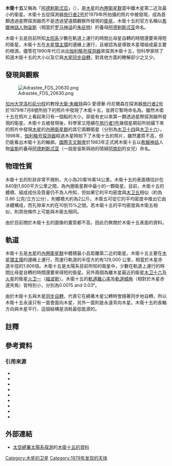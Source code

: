 {{Infobox planet
| name         = 木衛十五
| adjectives   = 
| image        = [[File:adrastea.jpg|File:adrastea.jpg]]
| caption      = [[伽利略号探测器|伽利略号探测器]]於1996年11月至1997年6月所拍下的木衛十五
| discoverer =
  {{plainlist |
* [[大衛·朱維特|大衛·朱維特]]
* {{nowrap|G·愛德華·丹尼爾森}} ''（{{lang|en|G. Edward Danielson}}）''
  }}
| discovered   = 1979年7月8日
| mean_orbit_radius = 129,000公里{{sfn|Evans Porco et al.|2002}}{{sfn|Burns Simonelli et al.|2004}}
| eccentricity = 0.0015{{sfn|Evans Porco et al.|2002}}{{sfn|Burns Simonelli et al.|2004}}
| period       = 0.29826天<br />（7小時9.5分鐘）{{sfn|Evans Porco et al.|2002}}{{sfn|Burns Simonelli et al.|2004}}
| avg_speed    = 每秒31.378公里{{efn|name=calculated}}
| inclination  = 0.03°<br />（木星赤道夾角）{{sfn|Evans Porco et al.|2002}}{{sfn|Burns Simonelli et al.|2004}}
| satellite_of = [[木星|木星]]
| mean_radius  = 8.2 ± 2.0公里{{sfn|Thomas Burns et al.|1998}}
| dimensions   = 20×16×14公里{{sfn|Thomas Burns et al.|1998}}
| volume       = ~2,345立方公里{{efn|name=calculated}}
| mass         = ~2{{Esp|15}}公斤{{efn|name=calculated}}
| density      = 每立方公里0.86公克（估計）
| surface_grav = 每平方秒~0.002公尺 <br />（0.0004 公克）{{efn|name=calculated}}
| escape_velocity = 每秒~0.008公里{{efn|name=calculated}}
| rotation     = [[同步自轉|同步]]
| axial_tilt   = 0{{sfn|Thomas Burns et al.|1998}}
| albedo       = 0.1 ± 0.045{{sfn|Thomas Burns et al.|1998}}
| single_temperature = ~122 K
}}

'''木衛十五'''又稱為「[[阿德剌斯忒亞|阿德剌斯忒亞]]」（{{lang-en|Adrastea}}），是[[木星|木星]]的[[木星的卫星|內圈衛星群]]當中離木星第二近及最小的衛星。木衛十五從探測器[[旅行者2号|旅行者2号]]於1979年所拍攝的照片中被發現，成為首顆透過星際探測器而不是透過望遠鏡觀察所發現的[[衛星|衛星]]。{{sfn|IAUC 3454}}木衛十五的官方名稱以[[希臘神祇及神話人物列表|希臘神話人物]][[宙斯|宙斯]]（相當於[[罗马神话|罗马神话]]的[[朱庇特|朱庇特]]）的養母[[阿德剌斯忒亚|阿德剌斯忒亚]]命名。{{sfn|IAUC 3872}}

木衛十五是目前所知[[太阳系|太阳系]]少數在軌道上運行的時間比母星自轉的時間還要來得短的衛星。木衛十五在[[木星環|木星環主環]]的邊緣上運行，且被認為是導致木星環組成最主要的根源。儘管在1990年代已派出[[伽利略号探测器|伽利略号探测器]]來探測木衛十五，但科學家除了知道木衛十五的大小以及它與[[木星|木星]][[同步自轉|同步自轉]]，對其他方面的瞭解卻少之又少。

==發現與觀察==
[[File:Adrastée_FDS_20630.png|thumb]]

[[加州大学洛杉矶分校|加州大学洛杉矶分校]]的教授[[大衛·朱維特|大衛·朱維特]]與G·愛德華·丹尼爾森在探測器[[旅行者2号|旅行者2号]]於1979年7月8號所拍下的照片中發現了木衛十五，並將它暫時命名為'''{{nowrap|S/1979 J 1}}'''。{{sfn|IAUC 3454}}{{sfn|Jewitt Danielson et al.|1979}}雖然木衛十五在照片上看起來只有一個點的大小，{{sfn|Jewitt Danielson et al.|1979}}卻是有史以來第一顆透過星際探測器所發現的衛星。木衛十五被發現後，科學家又陸續在[[旅行者1号|旅行者1号]]幾個星期前所拍攝下來的照片中發現[[木星|木星]]的[[木星的卫星|內圈衛星群]]的其它兩顆衛星（分別為[[木卫十四|木卫十四]]與[[木卫十六|木卫十六]]）。1998年，[[伽利略号探测器|伽利略号探测器]]經過木星時拍下了木衛十五的照片，雖然畫質不高，但仍能看出木衛十五的輪廓。{{sfn|Thomas Burns et al.|1998}}[[國際天文聯會|國際天文聯會]]於1983年正式將木衛十五以[[希臘神話|希臘神話]]人物[[宙斯|宙斯]]的養母[[阿德剌斯忒亚|阿德剌斯忒亚]]（一說是宙斯與祂的情婦[[阿南刻|阿南刻]]的女兒）命名。

==物理性質==
木衛十五的形狀非常不規則，大小為20乘16乘14公里。{{sfn|Thomas Burns et al.|1998}}木衛十五的表面積估計在840到1,600平方公里之間，為內圈衛星群中最小的一顆衛星。目前，木衛十五的體積、組成成份及質量仍不為人所知，但如果它的平均密度與[[木卫五|木卫五]]相似{{sfn|Burns Simonelli et al.|2004}}（約為0.86 公克/立方公分），{{sfn|Anderson Johnson et al.|2005}}則體積大約為2{{Esp|15}}公斤。木衛五可從它的平均密度中推出它由冰體構成，而孔隙率大約在10到15%之間。若木衛十五的平均密度與木衛五相似，則其他條件上可能與木衛五相同。{{sfn|Anderson Johnson et al.|2005}}

由於目前關於木衛十五的圖像的畫質都不高，因此仍無關於木衛十五表面的資料。{{sfn|Thomas Burns et al.|1998}}

==軌道==
木衛十五是[[木星|木星]]的[[木星的卫星|內圈衛星群]]中體積最小且距離第二近的衛星。木衛十五主要在[[木星環|木星環主環]]的邊緣上運行，而運行軌道的半徑大約有129,000 公里，相當於木星赤道半徑的1.806倍。{{sfn|Burns Simonelli et al.|2004}}木衛十五是太陽系目前所知的衛星中，少數在軌道上運行的時間比母星自轉的時間還要來得短的衛星。另外兩個為離木星最近的衛星[[木卫十六|木卫十六]]及[[火星|火星]]的衛星[[火卫一|火卫一]]（[[福波斯|福波斯]]）。木衛十五的[[軌道離心率|軌道離心率]]及[[軌道傾角|軌道傾角]]（相對於木星赤道夾角）皆特別小，分別為0.0015 and 0.03°。{{sfn|Burns Simonelli et al.|2004}}

由於木衛十五與木星[[同步自轉|同步自轉]]，代表它在繞著木星公轉時會隨著同步地自轉，所以木衛十五永遠只有一面會面向木星，另外一面則是永遠背向木星。木衛十五的長軸方向與木星平行，這個結構是消耗最低能源的。

==註釋==
{{notelist|iger=
| notes =
{{efn
| name = calculated
| 引用其他參數加以計算。
}}
}}

==參考資料==
{{reflist|20em}}

===引用來源===
* {{cite journal|title=Amalthea's Density Is Less Than That of Water|journal=Science|date=2005-05-27|doi=10.1126/science.1110422|url=http://science.sciencemag.org/content/308/5726/1291|language=en|volume=308|issue=5726|pages=1291–1293|issn=0036-8075|accessdate=2018-04-02|author=John D. Anderson, Torrence V. Johnson, Gerald Schubert, Sami Asmar, Robert A. Jacobson, Douglas Johnston, Eunice L. Lau, George Lewis, William B. Moore, Anthony Taylor, Peter C. Thomas, Gudrun Weinwurm|archive-date=2018-06-03|archive-url=https://web.archive.org/web/20180603093419/http://science.sciencemag.org/content/308/5726/1291|dead-url=no}}
* {{cite journal|title=The Formation of Jupiter's Faint Rings|journal=Science|date=1999-05-14|doi=10.1126/science.284.5417.1146|url=http://science.sciencemag.org/content/284/5417/1146|language=en|volume=284|issue=5417|pages=1146–1150|issn=0036-8075|accessdate=2018-04-02|author=Joseph A. Burns, Mark R. Showalter, Douglas P. Hamilton, Philip D. Nicholson, Imke de Pater, Maureen E. Ockert-Bell, Peter C. Thomas|archive-date=2018-06-03|archive-url=https://web.archive.org/web/20180603151734/http://science.sciencemag.org/content/284/5417/1146|dead-url=no}}
* {{cite encyclopedia
  | last1 = Burns
  | first1 = Joseph A.
  | last2 = Simonelli
  | first2 = Damon P.
  | last3 = Showalter
  | first3 = Mark R.
  | last4 = Hamilton
  | first4 = Douglas P.
  | last5 = Porco
  | first5 = Carolyn C.
  | last6 = Throop
  | first6 = Henry
  | last7 = Esposito
  | first7 = Larry W.
  | year = 2004
  | pages = 241–262
  | title = Jupiter's Ring-Moon System
  | encyclopedia = Jupiter: The Planet, Satellites and Magnetosphere
  | publisher = Cambridge University Press
  | editor1-last = Bagenal
  | editor1-first = Fran
  | editor2-last = Dowling
  | editor2-first = Timothy E.
  | editor3-last = McKinnon
  | editor3-first = William B.
  | url = http://www.astro.umd.edu/~hamilton/research/preprints/BurSimSho03.pdf
  | format = PDF
  | bibcode = 2004jpsm.book..241B
  | isbn = 978-0-521-81808-7
  | ref = {{sfnRef|Burns Simonelli et al.|2004}}
  | access-date = 2013-12-25
  | archive-date = 2006-05-12
  | archive-url = https://web.archive.org/web/20060512204155/http://www.astro.umd.edu/~hamilton/research/preprints/BurSimSho03.pdf
  | dead-url = no
  }}
* {{cite journal
  | last1 = Evans
  | first1 = M. W.
  | last2 = Porco
  | first2 = C. C.
  | last3 = Hamilton
  | first3 = D. P.
  | title = The Orbits of Metis and Adrastea: The Origin and Significance of their Inclinations
  | journal = Bulletin of the American Astronomical Society
  | volume = 34
  | pages = 883
  | bibcode = 2002DPS....34.2403E
  | ref = {{sfnRef|Evans Porco et al.|2002}}
  |date=September 2002}}
* {{cite journal|title=Discovery of a New Jupiter Satellite|journal=Science|date=1979-11-23|doi=10.1126/science.206.4421.951|url=http://science.sciencemag.org/content/206/4421/951|language=en|volume=206|issue=4421|pages=951–951|issn=0036-8075|accessdate=2018-04-02|author=David C. Jewitt, G. Edward Danielson, Stephen P. Synnott|archive-date=2018-06-02|archive-url=https://web.archive.org/web/20180602082838/http://science.sciencemag.org/content/206/4421/951|dead-url=no}}
* {{cite journal
  | last = Marsden
  | first = Brian G.
  | date = February 25, 1980
  | title = Editorial Notice
  | journal = IAU Circular
  | volume = 3454
  | url = http://www.cbat.eps.harvard.edu/iauc/03400/03454.html
  | accessdate = 2012-03-28
  | ref = {{sfnRef|IAUC 3454}}
  | archive-date = 2017-09-29
  | archive-url = https://web.archive.org/web/20170929135651/http://www.cbat.eps.harvard.edu/iauc/03400/03454.html
  | dead-url = no
  }} 
* {{cite journal
  | last = Marsden
  | first = Brian G.
  | date = September 30, 1983
  | title = Satellites of Jupiter and Saturn
  | journal = IAU Circular
  | volume = 3872
  | url = http://www.cbat.eps.harvard.edu/iauc/03800/03872.html
  | accessdate = 2012-03-28
  | ref = {{sfnRef|IAUC 3872}}
  | archive-date = 2011-07-25
  | archive-url = https://web.archive.org/web/20110725035059/http://www.cbat.eps.harvard.edu/iauc/03800/03872.html
  | dead-url = no
  }} 
* {{cite journal|url=http://linkinghub.elsevier.com/retrieve/pii/S0019103598960729|pages=188–213|title=The Structure of Jupiter's Ring System as Revealed by the Galileo Imaging Experiment|journal=Icarus|volume=138|issue=2|accessdate=2018-04-02|doi=10.1006/icar.1998.6072|author=Maureen E. Ockert-Bell, Joseph A. Burns, Ingrid J. Daubar, Peter C. Thomas, Joseph Veverka, M.J.S. Belton, Kenneth P. Klaasen|archive-date=2018-06-04|archive-url=https://web.archive.org/web/20180604004128/https://linkinghub.elsevier.com/retrieve/pii/S0019103598960729|dead-url=no}}
* {{cite journal|url=http://linkinghub.elsevier.com/retrieve/pii/S0019103598959760|pages=360–371|title=The Small Inner Satellites of Jupiter|journal=Icarus|volume=135|issue=1|accessdate=2018-04-02|doi=10.1006/icar.1998.5976|author=P.C. Thomas, J.A. Burns, L. Rossier, D. Simonelli, J. Veverka, C.R. Chapman, K. Klaasen, T.V. Johnson, M.J.S. Belton|archive-date=2018-06-02|archive-url=https://web.archive.org/web/20180602080145/https://linkinghub.elsevier.com/retrieve/pii/S0019103598959760|dead-url=no}}

==外部連結==
* [http://solarsystem.nasa.gov 太空總署太陽系探測]的[https://www.webcitation.org/6EzcvfwQS?url=http://solarsystem.nasa.gov/planets/profile.cfm?Object=Jup_Adrastea 木衛十五的資料]

{{木星的衛星}}

{{DEFAULTSORT:Adrastea (Moon)}}
[[Category:木星的卫星|Category:木星的卫星]]
[[Category:1979年发现的天体|Category:1979年发现的天体]]